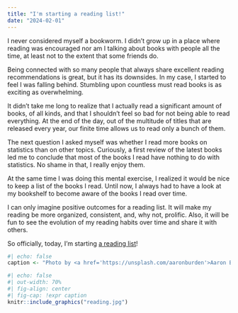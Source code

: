 ```yaml
---
title: "I'm starting a reading list!"
date: "2024-02-01"
---
```


I never considered myself a bookworm. I didn't grow up in a place where reading was 
encouraged nor am I talking about books with people all the time, 
at least not to the extent that some friends do.

Being connected with so many people that always share excellent reading recommendations 
is great, but it has its downsides. In my case, I started to feel I was falling behind. 
Stumbling upon countless must read books is as exciting as overwhelming.

It didn't take me long to realize that I actually read a significant amount of books, 
of all kinds, and that I shouldn't feel so bad for not being able to read everything. 
At the end of the day, out of the multitude of titles that are released every year, our 
finite time allows us to read only a bunch of them.

The next question I asked myself was whether I read more books on statistics than on other
topics. Curiously, a first review of the latest books led me to conclude that most of the 
books I read have nothing to do with statistics. No shame in that, I really enjoy them.

At the same time I was doing this mental exercise, I realized it would be nice to keep a 
list of the books I read. Until now, I always had to have a look at my bookshelf to become
aware of the books I read over time. 

I can only imagine positive outcomes for a reading list. It will make my reading be 
more organized, consistent, and, why not, prolific. Also, it will be fun to see the 
evolution of my reading habits over time and share it with others.

So officially, today, I'm starting [a reading list](../../reading.qmd)! 

```r
#| echo: false
caption <- "Photo by <a href='https://unsplash.com/aaronburden'>Aaron Burden</a> on <a href='https://unsplash.com/photos/6jYoil2GhVk'>Unsplash</a>"
```

```r
#| echo: false
#| out-width: 70%
#| fig-align: center
#| fig-cap: !expr caption
knitr::include_graphics("reading.jpg") 
```